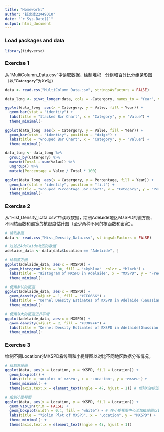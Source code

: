 ```yaml
---
title: "Homework1"
author: "钱逸凌22049010"
date: "`r Sys.Date()`"
output: html_document
---
```


### Load packages and data

```r
library(tidyverse) 
```

### Exercise 1
从“MultiColumn_Data.csv”中读取数据，绘制堆积，分组和百分比分组条形图（以“Catergory”为Xz轴）
```r
data <- read.csv("MultiColumn_Data.csv", stringsAsFactors = FALSE)

data_long <- pivot_longer(data, cols = -Catergory, names_to = "Year", values_to = "Value")

ggplot(data_long, aes(x = Catergory, y = Value, fill = Year)) +
  geom_bar(stat = "identity") +
  labs(title = "Stacked Bar Chart", x = "Category", y = "Value") +
  theme_minimal()

ggplot(data_long, aes(x = Catergory, y = Value, fill = Year)) +
  geom_bar(stat = "identity", position = "dodge") +
  labs(title = "Grouped Bar Chart", x = "Category", y = "Value") +
  theme_minimal()

data_long <- data_long %>%
  group_by(Catergory) %>%
  mutate(Total = sum(Value)) %>%
  ungroup() %>%
  mutate(Percentage = Value / Total * 100)

ggplot(data_long, aes(x = Catergory, y = Percentage, fill = Year)) +
  geom_bar(stat = "identity", position = "fill") +
  labs(title = "Grouped Percentage Bar Chart", x = "Category", y = "Percentage") +
  theme_minimal()
```

### Exercise 2
从“Hist_Density_Data.csv”中读取数据，绘制Adelaide地区MXSPD的直方图、不同核函数和窗宽的核密度估计图（至少两种不同的核函数和窗宽）。

```r
# 读取数据
data <- read.csv("Hist_Density_Data.csv", stringsAsFactors = FALSE)

# 过滤出Adelaide地区的数据
adelaide_data <- data[data$Location == "Adelaide", ]

# 绘制直方图
ggplot(adelaide_data, aes(x = MXSPD)) +
  geom_histogram(bins = 30, fill = "skyblue", color = "black") +
  labs(title = "Histogram of MXSPD in Adelaide", x = "MXSPD", y = "Frequency") +
  theme_minimal()

# 使用默认的窗宽
ggplot(adelaide_data, aes(x = MXSPD)) +
  geom_density(adjust = 1, fill = "#FF6666") +
  labs(title = "Kernel Density Estimates of MXSPD in Adelaide (Gaussian Kernel, Default Bandwidth)", x = "MXSPD", y = "Density") +
  theme_minimal()

# 使用较大的窗宽进行平滑
ggplot(adelaide_data, aes(x = MXSPD)) +
  geom_density(adjust = 2, fill = "#3399FF") +
  labs(title = "Kernel Density Estimates of MXSPD in Adelaide(Gaussian Kernel, Increased Bandwidth)", x = "MXSPD", y = "Density") +
  theme_minimal()
```


### Exercise 3
绘制不同Location的MXSPD箱线图和小提琴图以对比不同地区数据分布情况。

```r
# 绘制箱线图
ggplot(data, aes(x = Location, y = MXSPD, fill = Location)) +
  geom_boxplot() +
  labs(title = "Boxplot of MXSPD", x = "Location", y = "MXSPD") +
  theme_minimal() +
  theme(axis.text.x = element_text(angle = 45, hjust = 1)) # 倾斜X轴标签以避免重叠

# 绘制小提琴图
ggplot(data, aes(x = Location, y = MXSPD, fill = Location)) +
  geom_violin(trim = FALSE) +
  geom_boxplot(width = 0.1, fill = "white") + # 在小提琴图中心添加箱线图以更清楚地显示数据分布
  labs(title = "Violin Plot of MXSPD", x = "Location", y = "MXSPD") +
  theme_minimal() +
  theme(axis.text.x = element_text(angle = 45, hjust = 1))
```
